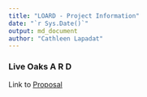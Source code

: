 ```yaml
---
title: "LOARD - Project Information"
date: "`r Sys.Date()`"
output: md_document
author: "Cathleen Lapadat"
---
```


### Live Oaks A R D

Link to [Proposal](https://drive.google.com/file/d/1lvIN1pYCpYhKTxzzCvds9pHqNTbRku0-/view?usp=sharing)